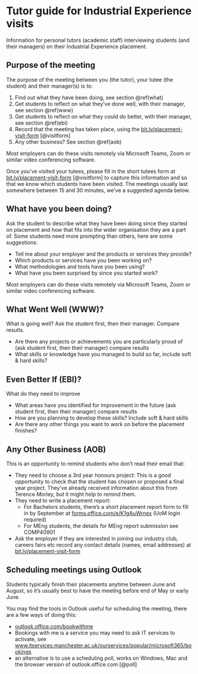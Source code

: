 # Tutor guide for Industrial Experience visits {#tutors}

Information for personal tutors (academic staff) interviewing students (and their managers) on their Industrial Experience placement.

## Purpose of the meeting {#purpose}
The purpose of the meeting between you (the tutor), your tutee (the student) and their manager(s) is to: 

1. Find out what they have been doing, see section \@ref(what) 
1. Get students to reflect on what they’ve done well, with their manager, see section \@ref(www) 
1. Get students to reflect on what they could do better, with their manager, see section \@ref(ebi) 
1. Record that the meeting has taken place, using the [bit.ly/placement-visit-form](bit.ly/placement-visit-form) [@visitform]
1. Any other business? See section \@ref(aob) 

Most employers can do these visits remotely via Microsoft Teams, Zoom or similar video conferencing software.

Once you’ve visited your tutees, please fill in the short tutees form at [bit.ly/placement-visit-form](bit.ly/placement-visit-form) [@visitform] to capture this information and so that we know which students have been visited. The meetings usually last somewhere between 15 and 30 minutes, we've a suggested agenda below.

## What have you been doing? {#what}

Ask the student to describe what they have been doing since they started on placement and how that fits into the wider organisation they are a part of. Some students need more prompting than others, here are some suggestions:

* Tell me about your employer and the products or services they provide?
* Which products or services have you been working on?
* What methodologies and tools have you been using?
* What have you been surprised by since you started work?

Most employers can do these visits remotely via Microsoft Teams, Zoom or similar video conferencing software.


## What Went Well (WWW)? {#www}

What is going well? Ask the student first, then their manager. Compare results.


* Are there any projects or achievements you are particularly proud of (ask student first, then their manager) compare results
* What skills or knowledge have you managed to build so far, include soft & hard skills?

## Even Better If (EBI)? {#ebi}

What do they need to improve 

* What areas have you identified for improvement in the future (ask student first, then their manager) compare results
* How are you planning to develop these skills? Include soft & hard skills
* Are there any other things you want to work on before the placement finishes?

## Any Other Business (AOB) {#aob}

This is an opportunity to remind students who don't read their email that: 

*  They need to choose a 3rd year honours project: This is a good opportunity to check that the student has chosen or proposed a final year project. They’ve already received information about this from Terence Morley, but it might help to remind them.
* They need to write a placement report:  
    + For Bachelors students, there’s a short placement report form to fill in by September at [forms.office.com/e/K1gAuWrnex](https://forms.office.com/e/K1gAuWrnex) (UoM login required)
    + For MEng students, the details for MEng report submission see COMP40901 
* Ask the employer if they are interested in joining our industry club, careers fairs etc record any contact details (names, email addresses) at [bit.ly/placement-visit-form](bit.ly/placement-visit-form)


## Scheduling meetings using Outlook {#schedule}

Students typically finish their placements anytime between June and August, so it’s usually best to have the meeting before end of May or early June.

You may find the tools in Outlook useful for scheduling the meeting, there are a few ways of doing this:

* [outlook.office.com/bookwithme](https://outlook.office.com/bookwithme)
* Bookings with me is a service you may need to ask IT services to activate, see [www.itservices.manchester.ac.uk/ourservices/popular/microsoft365/bookings](https://www.itservices.manchester.ac.uk/ourservices/popular/microsoft365/bookings/)
* an alternative is to use a scheduling poll, works on Windows, Mac and the browser version of outlook.office.com [@poll]